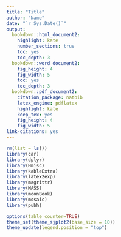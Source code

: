 ```yaml
---
title: "Title"
author: "Name"
date: "`r Sys.Date()`"
output:
  bookdown::html_document2:
    highlight: kate
    number_sections: true
    toc: yes
    toc_depth: 3
  bookdown::word_document2:
    fig_height: 4
    fig_width: 5
    toc: yes
    toc_depth: 3
  bookdown::pdf_document2:
    citation_package: natbib
    latex_engine: pdflatex
    highlight: kate
    keep_tex: yes
    fig_height: 4
    fig_width: 5
link-citations: yes
---
```


```r
rm(list = ls())
library(car)
library(dplyr)
library(Hmisc)
library(kableExtra)
library(latex2exp)
library(magrittr)
library(MASS)
library(moonBook)
library(mosaic)
library(pubh)

options(table_counter=TRUE)
theme_set(theme_sjplot2(base_size = 10))
theme_update(legend.position = "top")
```


